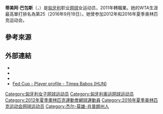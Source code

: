 {{noteTA
|G1=Tennis
}}

{{Infobox 网球
|姓名=Tímea Babos
|image= [[File:Babos_BM16_(9)_(27494890860)_(cropped).jpg|250px]]
|国籍={{HUN}}
|生年=1993年
|生日={{birth date and age|mf=yes|1993|5|10}}
|出生地=[[匈牙利|匈牙利]][[肖普朗|肖普朗]]
|居住地=[[匈牙利|匈牙利]][[肖普朗|肖普朗]]
|身高=179
|体重=60
|持拍手=右
|反拍=雙手
|转职业年=2011年
|球拍=
|球衣=
|球鞋=
|单打最高排名=25（2016年9月19日）
|双打最高排名=1（2018年7月16日）
|现单打排名=88（2020年1月20日）
|现双打排名=4（2020年1月20日）
|单打冠军头衔=（WTA）3（ITF）12
|双打冠军头衔=（WTA）22（ITF）9
|职业战绩={{tennis record|won=330|lost=247}}
|雙打職業戰績={{tennis record|won=330|lost=145}}
|奖金=$7,251,611[[美元|美元]]
|澳网最好成绩=第二輪（2016、2018、2019）
|法网最好成绩=第二輪（2016）
|温网最好成绩=第二輪（2012、2015、2016）
|美网最好成绩=第三輪（2016）
|澳網雙打最好成績='''冠軍'''（2018、2020）
|法網雙打最好成績='''冠軍'''（2019、2020）
|溫網雙打最好成績=亞軍（2014、2016）
|美網雙打最好成績=亞軍（2018）
|大满贯个数=
|奥运会最好成绩=
| OthertournamentsDoubles = yes
| WTAChampionshipsDoublesresult = '''冠軍''' (2017、2018、2019)
| Mixed                     = yes
| AustralianOpenMixedresult = 亞軍 (2018)
| FrenchOpenMixedresult     = 四強 (2014)
| WimbledonMixedresult      = 亞軍（2015）
| USOpenMixedresult         = 八強（2017）
| Team                    = yes
| FedCupresult            = 20–9
}}

'''蒂美阿·巴包斯'''（{{lang-en|'''Tímea Babos'''}}，{{bd|1993年|5月10日|catIdx=Babos, Tímea}}）是[[匈牙利|匈牙利]]职业[[网球|网球]]女运动员，2011年轉職業。她的WTA生涯最高單打排名為第25（2016年9月19日）。她曾参加2012年和2016年夏季奥林匹克运动会。

==參考來源==
{{reflist}}

==外部連結==
* {{WTA|16153}}
* {{Facebook|babostimea}}
* {{ITF Profile|id=100106504}}
* [http://www.fedcup.com/en/players/player.aspx?id=100106504 Fed Cup - Player profile - Tímea Babos (HUN)]

{{網球選手前十名}}
{{DEFAULTSORT:Babos, Tímea}}

[[Category:匈牙利女子网球运动员|Category:匈牙利女子网球运动员]]
[[Category:匈牙利奥运网球运动员|Category:匈牙利奥运网球运动员]]
[[Category:2012年夏季奧林匹克運動會網球運動員|Category:2012年夏季奧林匹克運動會網球運動員]]
[[Category:2016年夏季奥林匹克运动会网球运动员|Category:2016年夏季奥林匹克运动会网球运动员]]
[[Category:杰尔-莫雄-肖普朗州人|Category:杰尔-莫雄-肖普朗州人]]